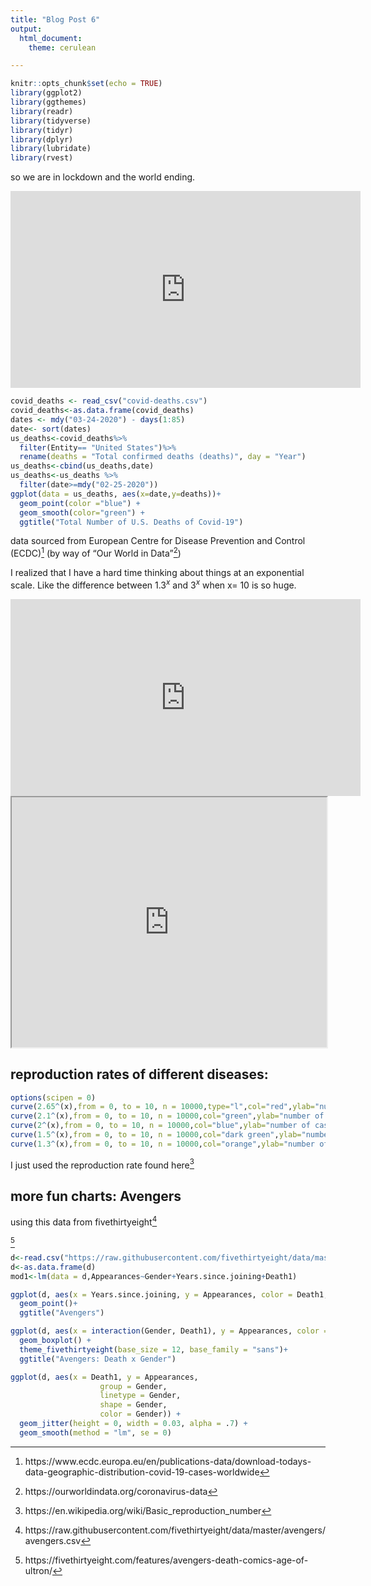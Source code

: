 ```yaml
---
title: "Blog Post 6"
output: 
  html_document:
    theme: cerulean

---
```


```r
knitr::opts_chunk$set(echo = TRUE)
library(ggplot2)
library(ggthemes)
library(readr)
library(tidyverse)
library(tidyr)
library(dplyr)
library(lubridate)
library(rvest)
```

so we are in lockdown and the world ending.

<iframe width="560" height="315" src="https://www.youtube.com/embed/4n1GT-VjjVs" frameborder="0" allow="accelerometer; autoplay; encrypted-media; gyroscope; picture-in-picture" allowfullscreen></iframe>



```r
covid_deaths <- read_csv("covid-deaths.csv")
covid_deaths<-as.data.frame(covid_deaths)
dates <- mdy("03-24-2020") - days(1:85)
date<- sort(dates)
us_deaths<-covid_deaths%>%
  filter(Entity== "United States")%>%
  rename(deaths = "Total confirmed deaths (deaths)", day = "Year") 
us_deaths<-cbind(us_deaths,date)
us_deaths<-us_deaths %>%
  filter(date>=mdy("02-25-2020"))
ggplot(data = us_deaths, aes(x=date,y=deaths))+
  geom_point(color ="blue") +
  geom_smooth(color="green") +
  ggtitle("Total Number of U.S. Deaths of Covid-19")
```


data  sourced from European Centre for Disease Prevention and Control (ECDC)^[https://www.ecdc.europa.eu/en/publications-data/download-todays-data-geographic-distribution-covid-19-cases-worldwide]
 (by way of "Our World in Data"^[https://ourworldindata.org/coronavirus-data])




I realized that I have a hard time thinking about things at an exponential scale. Like the difference between $1.3^x$ and $3^x$  when x= 10 is so huge.   

<iframe width="560" height="315" src="https://www.youtube.com/embed/Sg7RnPPKN48" frameborder="0" allow="accelerometer; autoplay; encrypted-media; gyroscope; picture-in-picture" allowfullscreen></iframe>


<iframe src="https://julia-lee.shinyapps.io/exponential/" width="100%" height="400px"></iframe>



## reproduction rates of different diseases: 

```r
options(scipen = 0)
curve(2.65^(x),from = 0, to = 10, n = 10000,type="l",col="red",ylab="number of cases",main="COVID-19")
curve(2.1^(x),from = 0, to = 10, n = 10000,col="green",ylab="number of cases", main ="1918 H1N1 strain")
curve(2^(x),from = 0, to = 10, n = 10000,col="blue",ylab="number of cases", main ="Ebola")
curve(1.5^(x),from = 0, to = 10, n = 10000,col="dark green",ylab="number of cases",main="2009 H1N1 strain")
curve(1.3^(x),from = 0, to = 10, n = 10000,col="orange",ylab="number of cases",main="seasonal flu")
```

I just used the reproduction rate found here^[https://en.wikipedia.org/wiki/Basic_reproduction_number]

## more fun charts: Avengers

using this data from fivethirtyeight^[https://raw.githubusercontent.com/fivethirtyeight/data/master/avengers/avengers.csv]

^[https://fivethirtyeight.com/features/avengers-death-comics-age-of-ultron/]
```r
d<-read.csv("https://raw.githubusercontent.com/fivethirtyeight/data/master/avengers/avengers.csv")
d<-as.data.frame(d)
mod1<-lm(data = d,Appearances~Gender+Years.since.joining+Death1)
```



```r
ggplot(d, aes(x = Years.since.joining, y = Appearances, color = Death1,shape=Gender))+
  geom_point()+
  ggtitle("Avengers")
```



```r
ggplot(d, aes(x = interaction(Gender, Death1), y = Appearances, color = Death1, shape=Gender))+
  geom_boxplot() +
  theme_fivethirtyeight(base_size = 12, base_family = "sans")+
  ggtitle("Avengers: Death x Gender")
```

```r
ggplot(d, aes(x = Death1, y = Appearances, 
                    group = Gender, 
                    linetype = Gender, 
                    shape = Gender,
                    color = Gender)) +
  geom_jitter(height = 0, width = 0.03, alpha = .7) +
  geom_smooth(method = "lm", se = 0)
```
